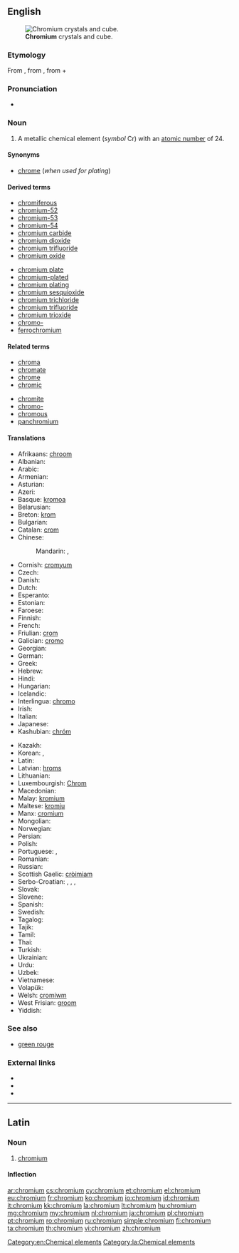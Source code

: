 {{also|Chromium}}
==English==
{{wikipedia}}
{{elements|Cr|vanadium|V|manganese|Mn}}
[[File:Chromium crystals and 1cm3 cube.jpg|thumb|'''Chromium''' crystals and cube.]]

===Etymology===
From {{etyl|NL.}}, from {{etyl|fr|en}} {{term|chrome||lang=fr}}, from {{etyl|grc|en}} {{term|χρῶμα|sc=polytonic|tr=khrōma||color|lang=grc}} + {{term|-ium}}

===Pronunciation===
* {{audio|en-us-chromium.ogg|Audio (US)}}

===Noun===
{{en-noun|-}}

# A metallic chemical element (''symbol'' Cr) with an [[atomic number]] of 24.

====Synonyms====
* [[chrome]] (''when used for plating'')

====Derived terms====
{{der-top}}
* [[chromiferous]]
* [[chromium-52]]
* [[chromium-53]]
* [[chromium-54]]
* [[chromium carbide]]
* [[chromium dioxide]]
* [[chromium trifluoride]]
* [[chromium oxide]]
{{der-mid}}
* [[chromium plate]]
* [[chromium-plated]]
* [[chromium plating]]
* [[chromium sesquioxide]]
* [[chromium trichloride]]
* [[chromium trifluoride]]
* [[chromium trioxide]]
* [[chromo-]]
* [[ferrochromium]]
{{der-bottom}}

====Related terms====
{{rel-top}}
* [[chroma]]
* [[chromate]]
* [[chrome]]
* [[chromic]]
{{rel-mid}}
* [[chromite]]
* [[chromo-]]
* [[chromous]]
* [[panchromium]]
{{rel-bottom}}

====Translations====
{{trans-top|chemical element}}
* Afrikaans: [[chroom]]
* Albanian: {{t-|sq|krom}}
* Arabic: {{t-|ar|كروم|m|tr=kruum}}
* Armenian: {{t-|hy|քրոմ|tr=k‘rom}}
* Asturian: {{t-|ast|cromu|m}}
* Azeri: {{t-|az|xrom}}
* Basque: [[kromoa]]
* Belarusian: {{t-|be|хром|m|tr=xrom}}
* Breton: [[krom]] {{m}}
* Bulgarian: {{t+|bg|хром|m|tr=hrom}}
* Catalan: [[crom]]
* Chinese:
*: Mandarin: {{t-|cmn|鉻|sc=Hani}},  {{t-|cmn|铬|tr=gè|sc=Hani}}
* Cornish: [[cromyum]]
* Czech: {{t+|cs|chrom}}
* Danish: {{t-|da|krom}}
* Dutch: {{t+|nl|chroom|n}}
* Esperanto: {{t+|eo|kromo}}
* Estonian: {{t-|et|kroom}}
* Faroese: {{t-|fo|krom}}
* Finnish: {{t+|fi|kromi}}
* French: {{t+|fr|chrome|m}}
* Friulian: [[crom]]
* Galician: [[cromo]]
* Georgian: {{t-|ka|ქრომი|tr=k'romi|sc=Geor}}
* German: {{t+|de|Chrom|n}}
* Greek: {{t+|el|χρώμιο|n|tr=chrómio}}
* Hebrew: {{t+|he|כרום|tr=krom}}
* Hindi: {{t-|hi|वर्णातु|tr=varnaatu}}
* Hungarian: {{t+|hu|króm}}
* Icelandic: {{t+|is|króm}}
* Interlingua: [[chromo]]
* Irish: {{t+|ga|cróimiam|m}}
* Italian: {{t+|it|cromo|m}}
* Japanese: {{t+|ja|クロム|tr=kuromu}}
* Kashubian: [[chróm]]
{{trans-mid}}
* Kazakh: {{t-|kk|хром|tr=khrom|sc=Cyrl}}
* Korean: {{t+|ko|크롬|tr=keurom|sc=Hang}}, {{t-|ko|크로뮴|tr=keuromyum|sc=Hang}}
* Latin: {{t+|la|chromium|n|alt=chrōmium}}
* Latvian: [[hroms]]
* Lithuanian: {{t+|lt|chromas}}
* Luxembourgish: [[Chrom]]
* Macedonian: {{t-|mk|хром|m|tr=hrom}}
* Malay: [[kromium]]
* Maltese: [[kromju]]
* Manx: [[cromium]]
* Mongolian: {{t-|mn|хром|tr=khrom|sc=Cyrl}}
* Norwegian: {{t+|no|krom}}
* Persian: {{t+|fa|کروم|tr=korom|sc=fa-Arab}}
* Polish: {{t+|pl|chrom|m}}
* Portuguese: {{t+|pt|cromo|m}}, {{t+|pt|crómio|m}}
* Romanian: {{t+|ro|crom|n}}
* Russian: {{t+|ru|хром|m|tr=xrom}}
* Scottish Gaelic: [[cròimiam]]
* Serbo-Croatian: {{t-|sh|хром|m|sc=Cyrl}},  {{t-|sh|hrom|m}},  {{t-|sh|кром|m|sc=Cyrl}},  {{t-|sh|krom|m}}
* Slovak: {{t-|sk|chróm}}
* Slovene: {{t+|sl|krom}}
* Spanish: {{t+|es|cromo|m}}
* Swedish: {{t+|sv|krom|n}}
* Tagalog: {{t-|tl|kromo}}
* Tajik: {{t-|tg|хром|tr=hrom|sc=Cyrl}}
* Tamil: {{t-|ta|நீலிரும்பு|tr=neelirumbu}}
* Thai: {{t-|th|โครเมียม|tr=khrōmiam}}
* Turkish: {{t+|tr|krom}}
* Ukrainian: {{t-|uk|хром|m|tr=xrom}}
* Urdu: {{t-|ur|کرومیم}}
* Uzbek: {{t-|uz|хром|tr=khrom|sc=Cyrl}}
* Vietnamese: {{t-|vi|crom}}
* Volapük: {{t+|vo|kromin}}
* Welsh: [[cromiwm]]
* West Frisian: [[groom]]
* Yiddish: {{t-|yi|קראָומיאַם|tr=krovmiam|sc=Hebr}}
{{trans-bottom}}

===See also===
* [[green rouge]]

===External links===
* {{R:Webster 1913}}
* {{R:Century 1911}}
* {{R:OneLook}}

[[Category:en:Chemical elements]]

----

==Latin==
{{wikipedia|lang=la}}

===Noun===
{{la-noun|chrōmium|chromii|chrōmiī|n|second}}

# [[#English|chromium]]

====Inflection====
{{la-decl-2nd-N|chromi|chrōmi}}

[[Category:la:Chemical elements]]

[[ar:chromium]]
[[cs:chromium]]
[[cy:chromium]]
[[et:chromium]]
[[el:chromium]]
[[eu:chromium]]
[[fr:chromium]]
[[ko:chromium]]
[[io:chromium]]
[[id:chromium]]
[[it:chromium]]
[[kk:chromium]]
[[la:chromium]]
[[lt:chromium]]
[[hu:chromium]]
[[mg:chromium]]
[[my:chromium]]
[[nl:chromium]]
[[ja:chromium]]
[[pl:chromium]]
[[pt:chromium]]
[[ro:chromium]]
[[ru:chromium]]
[[simple:chromium]]
[[fi:chromium]]
[[ta:chromium]]
[[th:chromium]]
[[vi:chromium]]
[[zh:chromium]]